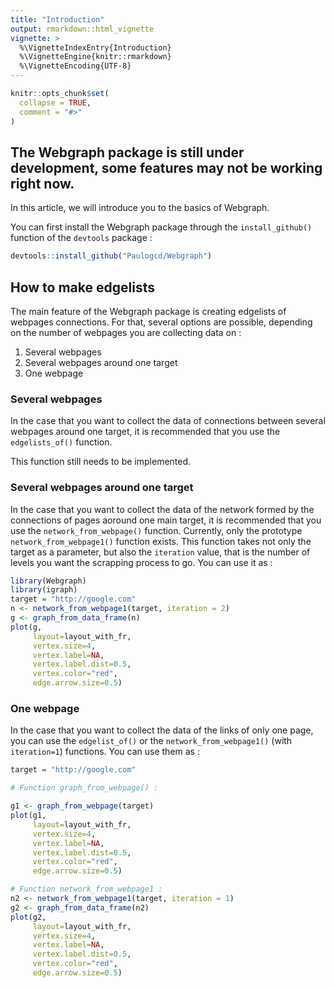```yaml
---
title: "Introduction"
output: rmarkdown::html_vignette
vignette: >
  %\VignetteIndexEntry{Introduction}
  %\VignetteEngine{knitr::rmarkdown}
  %\VignetteEncoding{UTF-8}
---
```


```r
knitr::opts_chunk$set(
  collapse = TRUE,
  comment = "#>"
)
```
## The Webgraph package is still under development, some features may not be working right now. 

In this article, we will introduce you to the basics of Webgraph. 


You can first install the Webgraph package through the `install_github()` function of the `devtools` package : 

```r
devtools::install_github("Paulogcd/Webgraph")
```

## How to make edgelists 

The main feature of the Webgraph package is creating edgelists of webpages connections. For that, several options are possible, depending on the number of webpages you are collecting data on : 

1. Several webpages 
2. Several webpages around one target
3. One webpage

### Several webpages

In the case that you want to collect the data of connections between several webpages around one target, it is recommended that you use the `edgelists_of()` function. 

This function still needs to be implemented. 

### Several webpages around one target

In the case that you want to collect the data of the network formed by the connections of pages aoround one main target, it is recommended that you use the `network_from_webpage()` function. Currently, only the prototype `network_from_webpage1()` function exists. This function takes not only the target as a parameter, but also the `iteration` value, that is the number of levels you want the scrapping process to go. You can use it as : 

```r
library(Webgraph)
library(igraph)
target = "http://google.com"
n <- network_from_webpage1(target, iteration = 2)
g <- graph_from_data_frame(n)
plot(g,
     layout=layout_with_fr,
     vertex.size=4,
     vertex.label=NA,
     vertex.label.dist=0.5,
     vertex.color="red",
     edge.arrow.size=0.5)
```

### One webpage

In the case that you want to collect the data of the links of only one page, you can use the `edgelist_of()` or the `network_from_webpage1()` (with `iteration=1`) functions. You can use them as : 

```r
target = "http://google.com"

# Function graph_from_webpage() :

g1 <- graph_from_webpage(target)
plot(g1,
     layout=layout_with_fr,
     vertex.size=4,
     vertex.label=NA,
     vertex.label.dist=0.5,
     vertex.color="red",
     edge.arrow.size=0.5)

# Function network_from_webpage1 :
n2 <- network_from_webpage1(target, iteration = 1)
g2 <- graph_from_data_frame(n2)
plot(g2,
     layout=layout_with_fr,
     vertex.size=4,
     vertex.label=NA,
     vertex.label.dist=0.5,
     vertex.color="red",
     edge.arrow.size=0.5)
```